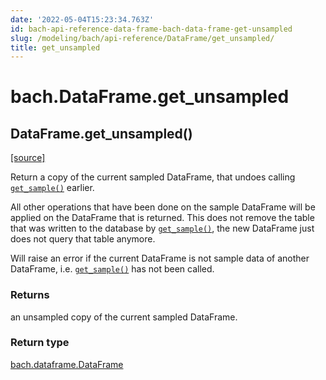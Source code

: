 ```yaml
---
date: '2022-05-04T15:23:34.763Z'
id: bach-api-reference-data-frame-bach-data-frame-get-unsampled
slug: /modeling/bach/api-reference/DataFrame/get_unsampled/
title: get_unsampled
---
```


# bach.DataFrame.get_unsampled

<div className="method">

<h2 className="signature-method"><span className="additional-name">DataFrame.</span><span className="name">get_unsampled(</span><small className="parameter-list"></small>)</h2>


&#8203;<span className="view-source">[[source]](https://github.com/objectiv/objectiv-analytics/blob/main/bach/bach/dataframe.py)</span>

<div className="content">

Return a copy of the current sampled DataFrame, that undoes calling [`get_sample()`](/docs/modeling/bach/api-reference/DataFrame/bach.DataFrame.get-sample) earlier.

All other operations that have been done on the sample DataFrame will be applied on the DataFrame
that is returned. This does not remove the table that was written to the database by
[`get_sample()`](/docs/modeling/bach/api-reference/DataFrame/bach.DataFrame.get-sample), the new DataFrame just does not query that table anymore.

Will raise an error if the current DataFrame is not sample data of another DataFrame, i.e.
[`get_sample()`](/docs/modeling/bach/api-reference/DataFrame/bach.DataFrame.get-sample) has not been called.


### Returns

an unsampled copy of the current sampled DataFrame.



### Return type

[bach.dataframe.DataFrame](/docs/modeling/bach/api-reference/DataFrame/bach.DataFrame.get_unsampled/)



</div>


</div>
